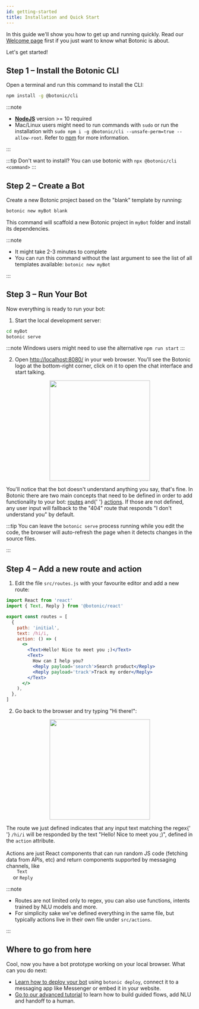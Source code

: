 ```yaml
---
id: getting-started
title: Installation and Quick Start
---
```


In this guide we'll show you how to get up and running quickly. Read our [Welcome page](/docs/welcome) first if you just want to know what Botonic is about.

Let's get started!

## Step 1 – Install the Botonic CLI

Open a terminal and run this command to install the CLI:

```bash
npm install -g @botonic/cli
```

:::note

- **[NodeJS](https://nodejs.org/)** version >= 10 required
- Mac/Linux users might need to run commands with `sudo` or run the installation with `sudo npm i -g @botonic/cli --unsafe-perm=true --allow-root`. Refer to [npm](https://docs.npmjs.com/resolving-eacces-permissions-errors-when-installing-packages-globally) for more information.

:::

:::tip Don't want to install?
You can use botonic with `npx @botonic/cli <command>`
:::

## Step 2 – Create a Bot

Create a new Botonic project based on the "blank" template by running:

```bash
botonic new myBot blank
```

This command will scaffold a new Botonic project in `myBot` folder and install its dependencies.

:::note

- It might take 2-3 minutes to complete
- You can run this command without the last argument to see the list of all templates available: `botonic new myBot`

:::

## Step 3 – Run Your Bot

Now everything is ready to run your bot:

1. Start the local development server:

```bash
cd myBot
botonic serve
```

:::note
Windows users might need to use the alternative `npm run start`
:::

2. Open [http://localhost:8080/](http://localhost:8080/) in your web browser. You'll see the Botonic logo at the bottom-right corner, click on it to open the chat interface and start talking.

<div align='center'>
  <img src='https://i.ibb.co/VL2vxf9/SCR-20230508-gh1.png' width='270' />
</div>

<p>
  You'll notice that the bot doesn't understand anything you say, that's fine.
  In Botonic there are two main concepts that need to be defined in order to add
  functionality to your bot: <a href='/docs/concepts/routes'>routes</a> and{' '}
  <a href='/docs/concepts/actions'>actions</a>. If those are not defined, any
  user input will fallback to the "404" route that responds "I don't understand
  you" by default.
</p>

:::tip
You can leave the `botonic serve` process running while you edit the code, the browser will auto-refresh the page when it detects changes in the source files.

:::

## Step 4 – Add a new route and action

1. Edit the file `src/routes.js` with your favourite editor and add a new route:

```jsx title="src/routes.js"
import React from 'react'
import { Text, Reply } from '@botonic/react'

export const routes = [
  {
    path: 'initial',
    text: /hi/i,
    action: () => (
      <>
        <Text>Hello! Nice to meet you ;)</Text>
        <Text>
          How can I help you?
          <Reply payload='search'>Search product</Reply>
          <Reply payload='track'>Track my order</Reply>
        </Text>
      </>
    ),
  },
]
```

2. Go back to the browser and try typing "Hi there!":

<div align='center'>
  <img src='https://i.ibb.co/Tqm8VMB/SCR-20230508-gqx.png' width='270' />
</div>
<p className='flex-1 md:pl-4'>
  The route we just defined indicates that any input text matching the regex{' '}
  <code>/hi/i</code> will be responded by the text "Hello! Nice to meet you ;)",
  defined in the <code>action</code> attribute.
  <br />
  <br />
  Actions are just React components that can run random JS code (fetching data from
  APIs, etc) and return components supported by messaging channels, like <code>
    Text
  </code> or <code>Reply</code>
</p>

:::note

- Routes are not limited only to regex, you can also use functions, intents trained by NLU models and more.
- For simplicity sake we've defined everything in the same file, but typically actions live in their own file under `src/actions`.

:::

## Where to go from here

Cool, now you have a bot prototype working on your local browser. What can you do next:

- [Learn how to deploy your bot](/docs/deployment/hubtype) using `botonic deploy`, connect it to a messaging app like Messenger or embed it in your website.
- [Go to our advanced tutorial](/docs/create-convapp) to learn how to build guided flows, add NLU and handoff to a human.
